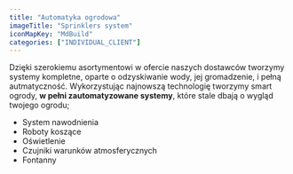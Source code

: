 ```yaml
---
title: "Automatyka ogrodowa"
imageTitle: "Sprinklers system"
iconMapKey: "MdBuild"
categories: ["INDIVIDUAL_CLIENT"]
---
```


Dzięki szerokiemu asortymentowi w&nbsp;ofercie naszych dostawców tworzymy systemy kompletne, oparte o&nbsp;odzyskiwanie wody, jej gromadzenie, i&nbsp;pełną autmatyczność. Wykorzystując najnowszą technologię tworzymy smart ogrody, **w&nbsp;pełni zautomatyzowane systemy**, które stale dbają o&nbsp;wygląd twojego ogrodu;

- System nawodnienia
- Roboty koszące
- Oświetlenie
- Czujniki warunków atmosferycznych
- Fontanny
